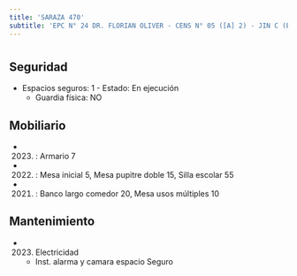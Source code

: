 ```yaml
---
title: 'SARAZA 470'
subtitle: 'EPC N° 24 DR. FLORIAN OLIVER - CENS N° 05 ([A] 2) - JIN C (EPCJC 24/08°) [S] - CAEBYT N° 36 - CAEBYT N° 28 - CENOF CENTRO SARAZA'
---
```


#


## Seguridad

*  Espacios seguros: 1 - Estado: En ejecución 
    + Guardia física: NO





## Mobiliario

*  (2023) : Armario 7 

*  (2022) : Mesa inicial 5, Mesa pupitre doble 15, Silla escolar 55 

*  (2021) : Banco largo comedor 20, Mesa usos múltiples 10 





## Mantenimiento

*  (2023) Electricidad 
    + Inst. alarma y camara espacio Seguro



